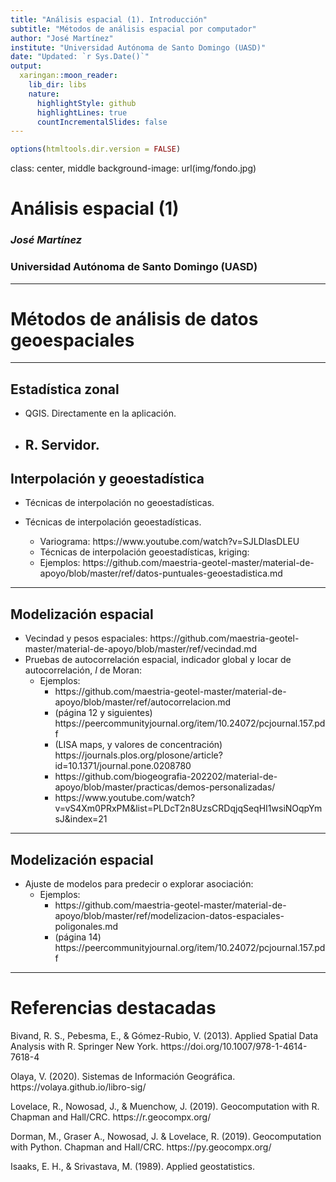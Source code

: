 ```yaml
---
title: "Análisis espacial (1). Introducción"
subtitle: "Métodos de análisis espacial por computador"
author: "José Martínez"
institute: "Universidad Autónoma de Santo Domingo (UASD)"
date: "Updated: `r Sys.Date()`"
output:
  xaringan::moon_reader:
    lib_dir: libs
    nature:
      highlightStyle: github
      highlightLines: true
      countIncrementalSlides: false
---
```


```r
options(htmltools.dir.version = FALSE)
```

class: center, middle
background-image: url(img/fondo.jpg)

# Análisis espacial (1)
### *José Martínez*
### Universidad Autónoma de Santo Domingo (UASD)

---

# Métodos de análisis de datos geoespaciales

---

## Estadística zonal

- QGIS. Directamente en la aplicación.

- R. Servidor.
---

## Interpolación y geoestadística
 
- Técnicas de interpolación no geoestadísticas.

- Técnicas de interpolación geoestadísticas.
    - Variograma: https://www.youtube.com/watch?v=SJLDlasDLEU
    - Técnicas de interpolación geoestadísticas, kriging: 
    - Ejemplos: https://github.com/maestria-geotel-master/material-de-apoyo/blob/master/ref/datos-puntuales-geoestadistica.md


---

## Modelización espacial

- Vecindad y pesos espaciales: https://github.com/maestria-geotel-master/material-de-apoyo/blob/master/ref/vecindad.md
- Pruebas de autocorrelación espacial, indicador global y locar de autocorrelación, *I* de Moran:
    - Ejemplos:
        - https://github.com/maestria-geotel-master/material-de-apoyo/blob/master/ref/autocorrelacion.md
        - (página 12 y siguientes) https://peercommunityjournal.org/item/10.24072/pcjournal.157.pdf
        - (LISA maps, y valores de concentración) https://journals.plos.org/plosone/article?id=10.1371/journal.pone.0208780
        - https://github.com/biogeografia-202202/material-de-apoyo/blob/master/practicas/demos-personalizadas/
        - https://www.youtube.com/watch?v=vS4Xm0PRxPM&list=PLDcT2n8UzsCRDqjqSeqHI1wsiNOqpYmsJ&index=21

---

## Modelización espacial

- Ajuste de modelos para predecir o explorar asociación:
    - Ejemplos:
        - https://github.com/maestria-geotel-master/material-de-apoyo/blob/master/ref/modelizacion-datos-espaciales-poligonales.md
        - (página 14) https://peercommunityjournal.org/item/10.24072/pcjournal.157.pdf

---

# Referencias destacadas

Bivand, R. S., Pebesma, E., & Gómez-Rubio, V. (2013). Applied Spatial Data Analysis with R. Springer New York. https://doi.org/10.1007/978-1-4614-7618-4

Olaya, V. (2020). Sistemas de Información Geográfica. https://volaya.github.io/libro-sig/

Lovelace, R., Nowosad, J., & Muenchow, J. (2019). Geocomputation with R. Chapman and Hall/CRC. https://r.geocompx.org/

Dorman, M., Graser A., Nowosad, J. & Lovelace, R. (2019). Geocomputation with Python. Chapman and Hall/CRC. https://py.geocompx.org/

Isaaks, E. H., & Srivastava, M. (1989). Applied geostatistics.
